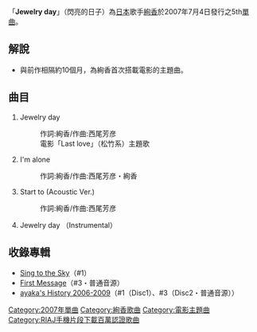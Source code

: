 {{Infobox Single 
| Name           = Jewelry day
| Artist         = [[絢香|絢香]]
| Album          =
| A-side         = 
| B-side         = 
| Released       = 2007年7月4日
| Format         = 
| Recorded       = 
| Genre          = [[J-POP|J-POP]]
| Length         = 
| Label          = 日本[[華納音樂|華納音樂]]
| Writer         = 
| Producer       = 
| Certification  = *白金（日本唱片協會）
| Chart position = *週間最高第2名（[[Oricon|Oricon]]）
*2007年7月度月間順位第8名（Oricon）
|Last single  = [[三日月|三日月]]<br />（2006年）
|This single  = '''Jewelry day''' <br /> （2007年）
|Next single  = [[CLAP&LOVE/Why|CLAP&LOVE/Why]] <br /> （2007年）
}}
「'''Jewelry day'''」（閃亮的日子）為[[日本|日本]]歌手[[絢香|絢香]]於2007年7月4日發行之5th[[單曲|單曲]]。


== 解說 ==
*與前作相隔約10個月，為絢香首次搭載電影的主題曲。

== 曲目 ==
#Jewelry day
#:作詞:絢香/作曲:西尾芳彦
#:電影「Last love」（松竹系）主題歌
#I'm alone
#:作詞:絢香/作曲:西尾芳彦・絢香
#Start to {{unicode|♥}} (Acoustic Ver.)
#:作詞:絢香/作曲:西尾芳彦
#Jewelry day （Instrumental）

== 收錄專輯 ==
*[[Sing_to_the_Sky|Sing to the Sky]]（#1）
*[[First_Message|First Message]]（#3・普通音源）
*[[ayaka's_History_2006-2009|ayaka's History 2006-2009]]（#1（Disc1）、#3（Disc2・普通音源））


{{絢香}}

{{Single-stub}}

[[Category:2007年單曲|Category:2007年單曲]]
[[Category:絢香歌曲|Category:絢香歌曲]]
[[Category:電影主題曲|Category:電影主題曲]]
[[Category:RIAJ手機片段下載百萬認證歌曲|Category:RIAJ手機片段下載百萬認證歌曲]]